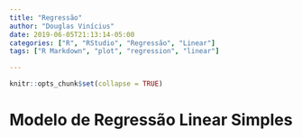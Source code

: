 ```yaml
---
title: "Regressão"
author: "Douglas Vinícius"
date: 2019-06-05T21:13:14-05:00
categories: ["R", "RStudio", "Regressão", "Linear"]
tags: ["R Markdown", "plot", "regression", "linear"]

---
```


```r
knitr::opts_chunk$set(collapse = TRUE)
```

# Modelo de Regressão Linear Simples

